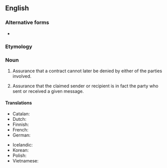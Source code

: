 {{also|non-repudiation}}

==English==
{{wikipedia}}

===Alternative forms===
* {{l|en|non-repudiation}}

===Etymology===
{{prefix|en|non|repudiation}}

===Noun===
{{en-noun|-}}
# {{lb|en|legal}} Assurance that a contract cannot later be denied by either of the parties involved.
# {{lb|en|telecommunication}} Assurance that the claimed sender or recipient is in fact the party who sent or received a given message.

====Translations====
{{trans-top|assurance of digital sending or receipt}}
* Catalan: {{t|ca|irrefutabilitat|f}}
* Dutch: {{t|nl|onweerlegbaarheid}}
* Finnish: {{t+|fi|kiistämättömyys}}
* French: {{t+|fr|non-répudiation}}
* German: {{t|de|Unleugbarkeit|f}}
{{trans-mid}}
* Icelandic: {{t|is|óhrekjanleiki|m}}
* Korean: {{t|ko|부인방지}}
* Polish: {{t+|pl|niezaprzeczalność}}
* Vietnamese: {{t|vi|chống thoái thác}}
{{trans-bottom}}